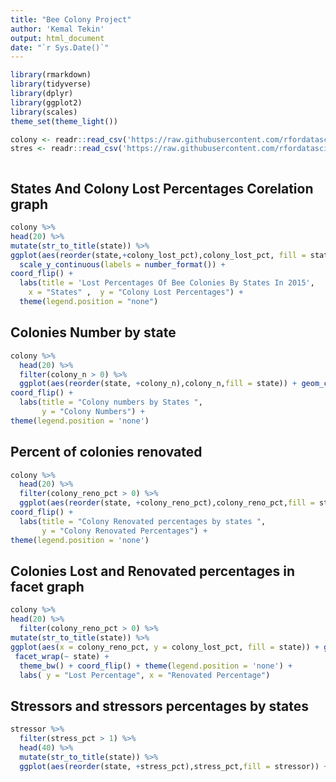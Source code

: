 ---
title: "Bee Colony Project"
author: 'Kemal Tekin'
output: html_document
date: "`r Sys.Date()`"
---

```{r}
library(rmarkdown)
library(tidyverse)
library(dplyr)
library(ggplot2)
library(scales)
theme_set(theme_light())
```

```{r}
colony <- readr::read_csv('https://raw.githubusercontent.com/rfordatascience/tidytuesday/master/data/2022/2022-01-11/colony.csv')
stres <- readr::read_csv('https://raw.githubusercontent.com/rfordatascience/tidytuesday/master/data/2022/2022-01-11/stressor.csv')



```

## States And Colony Lost Percentages Corelation graph

```{r}
colony %>%
head(20) %>%
mutate(str_to_title(state)) %>%
ggplot(aes(reorder(state,+colony_lost_pct),colony_lost_pct, fill = state)) + geom_col() + 
  scale_y_continuous(labels = number_format()) +  
coord_flip() +
  labs(title = 'Lost Percentages Of Bee Colonies By States In 2015', 
    x = "States" ,  y = "Colony Lost Percentages") +
  theme(legend.position = "none")
```

## Colonies Number by state

```{r}
colony %>%
  head(20) %>% 
  filter(colony_n > 0) %>%
  ggplot(aes(reorder(state, +colony_n),colony_n,fill = state)) + geom_col() +
coord_flip() +
  labs(title = "Colony numbers by States ",
       y = "Colony Numbers") + 
theme(legend.position = 'none')
```
## Percent of colonies renovated

```{r}
colony %>%
  head(20) %>% 
  filter(colony_reno_pct > 0) %>%
  ggplot(aes(reorder(state, +colony_reno_pct),colony_reno_pct,fill = state)) + geom_col() +
coord_flip() +
  labs(title = "Colony Renovated percentages by states ",
       y = "Colony Renovated Percentages") + 
theme(legend.position = 'none')
```

## Colonies Lost and Renovated percentages in facet graph

```{r}
colony %>%
head(20) %>%
  filter(colony_reno_pct > 0) %>%
mutate(str_to_title(state)) %>%
ggplot(aes(x = colony_reno_pct, y = colony_lost_pct, fill = state)) + geom_col() +
 facet_wrap(~ state) +
  theme_bw() + coord_flip() + theme(legend.position = 'none') +
  labs( y = "Lost Percentage", x = "Renovated Percentage")
```

## Stressors and stressors percentages by states

```{r}
stressor %>%
  filter(stress_pct > 1) %>%
  head(40) %>%
  mutate(str_to_title(state)) %>%
  ggplot(aes(reorder(state, +stress_pct),stress_pct,fill = stressor)) + geom_col() + coord_flip() + labs(y ='Stress Percentage',x = "")  
```

